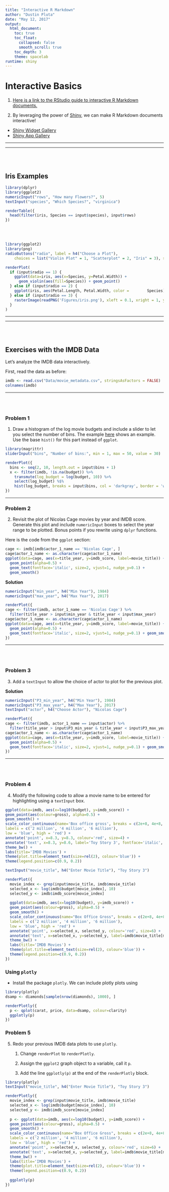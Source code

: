 ```yaml
---
title: "Interactive R Markdown"
author: "Dustin Pluta"
date: "May 12, 2017"
output: 
  html_document:
    toc: true
    toc_float:
      collapsed: false
      smooth_scroll: true
    toc_depth: 3
    theme: spacelab
runtime: shiny
---
```



# Interactive Basics

1. [Here is a link to the RStudio guide to interactive R Markdown documents.](http://rmarkdown.rstudio.com/authoring_shiny.html?version=1.0.136&mode=desktop#overview)

2. By leveraging the power of [Shiny](http://shiny.rstudio.com/), we can make R Markdown documents interactive!

  * [Shiny Widget Gallery](http://shiny.rstudio.com/gallery/widget-gallery.html)
  * [Shiny App Gallery](https://shiny.rstudio.com/gallery/)

***
***

<br><br>

## Iris Examples

```r
library(dplyr)
library(ggplot2)
numericInput("rows", "How many Flowers?", 5)
textInput("species", "Which Species?", "virginica")

renderTable({
  head(filter(iris, Species == input$species), input$rows)
})
```

<br><br>

```r
library(ggplot2)
library(png)
radioButtons("radio", label = h4("Choose a Plot"),
    choices = list("Violin Plot" = 1, "Scatterplot" = 2, "Iris" = 3), selected = 1)

renderPlot(
  if (input$radio == 1) {
    ggplot(data=iris, aes(x=Species, y=Petal.Width)) +
      geom_violin(aes(fill=Species)) + geom_point()
  } else if (input$radio == 2) {
    ggplot(iris, aes(Petal.Length, Petal.Width, color =        Species)) + geom_point()
  } else if (input$radio == 3) {
    rasterImage(readPNG('Figures/iris.png'), xleft = 0.1, xright = 1, ytop = 1, ybottom = 0)
  }
)
```

***
***

<br><br>

## Exercises with the IMDB Data

Let's analyze the IMDB data interactively.

First, read the data as before:

```r
imdb <- read.csv("Data/movie_metadata.csv", stringsAsFactors = FALSE)
colnames(imdb)
```

***

<br><br>

### Problem 1

1. Draw a histogram of the log movie budgets and include a slider to let you select the number of bins.  The example [here](http://rmarkdown.rstudio.com/authoring_shiny.html?version=1.0.136&mode=desktop#inputs_and_outputs) shows an example.  Use the base `hist()` for this part instead of `ggplot`.

```r
library(magrittr)
sliderInput("bins", "Number of bins:", min = 1, max = 50, value = 30)

renderPlot({
  bins <- seq(2, 10, length.out = input$bins + 1)
  x <- filter(imdb, !is.na(budget)) %>%
    transmute(log_budget = log(budget, 10)) %>%
    select(log_budget) %$%
    hist(log_budget, breaks = input$bins, col = 'darkgray', border = 'white')
})
```

***

### Problem 2

2. Revisit the plot of Nicolas Cage movies by year and IMDB score.  Generate this plot and include `numericInput` boxes to select the year range to be plotted.  Bonus points if you rewrite using `dplyr` functions.

Here is the code from the `ggplot` section:

```r
cage <- imdb[imdb$actor_1_name == 'Nicolas Cage', ]
cage$actor_1_name <- as.character(cage$actor_1_name)
ggplot(data=cage, aes(x=title_year, y=imdb_score, label=movie_title)) +
  geom_point(alpha=0.5) + 
  geom_text(fontface='italic', size=2, vjust=1, nudge_y=0.1) + 
  geom_smooth()
```

__Solution__

```r
numericInput("min_year", h4("Min Year"), 1984)
numericInput("max_year", h4("Max Year"), 2017)

renderPlot({
cage <- filter(imdb, actor_1_name == 'Nicolas Cage') %>% 
  filter(title_year > input$min_year & title_year < input$max_year)
cage$actor_1_name <- as.character(cage$actor_1_name)
ggplot(data=cage, aes(x=title_year, y=imdb_score, label=movie_title)) +
  geom_point(alpha=0.5) + 
  geom_text(fontface='italic', size=2, vjust=1, nudge_y=0.1) + geom_smooth()
})
```

***

<br><br>

### Problem 3

3. Add a `textInput` to allow the choice of actor to plot for the previous plot.

__Solution__

```r

numericInput("P3_min_year", h4("Min Year"), 1984)
numericInput("P3_max_year", h4("Max Year"), 2017)
textInput("actor", h4("Choose Actor"), "Nicolas Cage")

renderPlot({
cage <- filter(imdb, actor_1_name == input$actor) %>% 
  filter(title_year > input$P3_min_year & title_year < input$P3_max_year)
cage$actor_1_name <- as.character(cage$actor_1_name)
ggplot(data=cage, aes(x=title_year, y=imdb_score, label=movie_title)) +
  geom_point(alpha=0.5) + 
  geom_text(fontface='italic', size=2, vjust=1, nudge_y=0.1) + geom_smooth()
})
```

***

<br><br>

### Problem 4

4. Modify the following code to allow a movie name to be entered for highlighting using a `textInput` box.

```r
ggplot(data=imdb, aes(x=log10(budget), y=imdb_score)) +
geom_point(aes(colour=gross), alpha=0.5) +
geom_smooth() +
scale_color_continuous(name='Box office gross', breaks = c(2e+8, 4e+8, 6e+8),
labels = c('2 million', '4 million', '6 million'),
low = 'blue', high = 'red') +
annotate('point', x=8.3, y=8.3, colour='red', size=4) +
annotate('text', x=8.3, y=8.6, label='Toy Story 3', fontface='italic', size=6, angle=30) +
theme_bw() +
labs(title='IMDB Movies') +
theme(plot.title=element_text(size=rel(2), colour='blue')) +
theme(legend.position=c(0.9, 0.2))
```

```r

textInput("movie_title", h4("Enter Movie Title"), "Toy Story 3")

renderPlot({
  movie_index <- grep(input$movie_title, imdb$movie_title)
  selected_x <- log(imdb$budget[movie_index], 10)
  selected_y <- imdb$imdb_score[movie_index]
  
  ggplot(data=imdb, aes(x=log10(budget), y=imdb_score)) +
  geom_point(aes(colour=gross), alpha=0.5) +
  geom_smooth() +
  scale_color_continuous(name="Box Office Gross", breaks = c(2e+8, 4e+8, 6e+8),
  labels = c('2 million', '4 million', '6 million'),
  low = 'blue', high = 'red') +
  annotate('point', x=selected_x, selected_y, colour='red', size=6) +
  annotate('text', x=selected_x, y=selected_y, label=imdb$movie_title[movie_index], fontface='bold', size=10) +
  theme_bw() +
  labs(title='IMDB Movies') +
  theme(plot.title=element_text(size=rel(2), colour='blue')) +
  theme(legend.position=c(0.9, 0.2))
})
```


### Using `plotly`

- Install the package `plotly`.  We can include plotly plots using

```r
library(plotly)
dsamp <- diamonds[sample(nrow(diamonds), 1000), ]

renderPlotly({
  p <- qplot(carat, price, data=dsamp, colour=clarity)
  ggplotly(p)  
})
```

### Problem 5

5. Redo your previous IMDB data plots to use `plotly`.

    1. Change `renderPlot` to `renderPlotly`.
    
    2. Assign the `ggplot2` graph object to a variable, call it `p`.
    
    3. Add the line `ggplotly(p)` at the end of the `renderPlotly` block.

```r
library(plotly)
textInput("movie_title", h4("Enter Movie Title"), "Toy Story 3")

renderPlotly({
  movie_index <- grep(input$movie_title, imdb$movie_title)
  selected_x <- log(imdb$budget[movie_index], 10)
  selected_y <- imdb$imdb_score[movie_index]
  
  p <- ggplot(data=imdb, aes(x=log10(budget), y=imdb_score)) +
  geom_point(aes(colour=gross), alpha=0.5) +
  geom_smooth() +
  scale_color_continuous(name="Box Office Gross", breaks = c(2e+8, 4e+8, 6e+8),
  labels = c('2 million', '4 million', '6 million'),
  low = 'blue', high = 'red') +
  annotate('point', x=selected_x, selected_y, colour='red', size=6) +
  annotate('text', x=selected_x, y=selected_y, label=imdb$movie_title[movie_index], fontface='bold', size=10) +
  theme_bw() +
  labs(title='IMDB Movies') +
  theme(plot.title=element_text(size=rel(2), colour='blue')) +
  theme(legend.position=c(0.9, 0.2))
  
  ggplotly(p)
})
```




